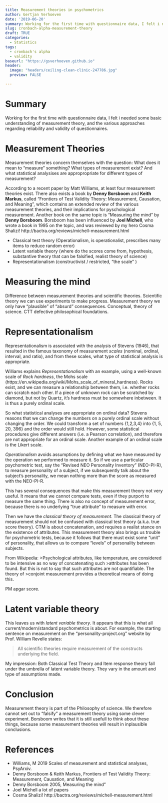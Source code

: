 ```yaml
---
title: Measurement theories in psychometrics
author: Gertjan Verhoeven
date: '2019-06-20'
summary: Working for the first time with questionnaire data, I felt i needed some basic understanding of measurement theory, and the various approaches regarding reliability and validity of questionnaires.
slug: cronbach-alpha-measurement-theory
draft: TRUE
categories:
  - Statistics
tags:
  - cronbach's alpha
  - validity
baseurl: "https://gsverhoeven.github.io"
header:
  image: "headers/ceiling-clean-clinic-247786.jpg"
  preview: FALSE

---
```




<!-- https://www.personality-project.org/r/book/Chapter7.pdf -->


# Summary

Working for the first time with questionnaire data, I felt i needed some basic understanding of measurement theory, and the various approaches regarding reliability and validity of questionnaires.


# Measurement Theories

Measurement theories concern themselves with the question: What does it mean to "measure" something? What types of measurement exist? And what statistical analysises are appropropriate for different types of measurement? 

According to a recent paper by Matt Williams, at least four measurement theories exist.
There also exists a book by **Denny Borsboom** and **Keith Markus**, called "Frontiers of Test Validity Theory: Measurement, Causation, and Meaning", which contains an extended review of the various measurement theories, and their implications for pyschological measurement. Another book on the same topic is "Measuring the mind" by **Denny Borsboom**. Borsboom has been influenced by **Joel Michell**, who wrote a book in 1995 on the topic, and was reviewed by my hero Cosma Shalizi! http://bactra.org/reviews/michell-measurement.html

* Classical test theory (Operationalism, is operationalist, prescribes many items to reduce random error)
* Latent variable theory (where do the scores come from, hypothesis, substantive theory that can be falsified, realist theory of science)
* Representationalism (constructivist / restricted, "the scale " )

# Measuring the mind

Difference between measurement theories and scientific theories.
Scientific theory we can use experiments to make progress.
Measurement theory we only have "plausible" of  "absurd" consequences.
Conceptual, theory of science.
CTT defective philosophical foundations.

# Representationalism

Representationalism is associated with the analysis of Stevens (1946), that resulted in the famous taxonomy of measurement *scales*  (nominal, ordinal, interval, and ratio), and from these scales, what type of statistical analysis is appropriate.

Williams explains *Representationalism* with an example, using a well-known scale of *Rock hardness*, the Mohs scale (https://en.wikipedia.org/wiki/Mohs_scale_of_mineral_hardness). 
Rocks exist, and we can measure a relationship between them, i.e. whether rocks can scratch each other.
If a piece of unknown rock can be scratched by diamond, but not by Quartz, it's hardness must be somewhere inbetween. It is thus a purely ordinal scale.

So what statistical analyses are appropriate on ordinal data? Stevens reasons that we can change the numbers on a purely ordinal scale without changing the order. We could transform a set of numbers {1,2,3,4} into {1, 5, 20, 396} and the order would still hold. However, some statistical procedures give different answers (i.e. a Pearson correlation), and therefore are not appropriate for an ordinal scale. Another example of an ordinal scale is the Likert scale.

*Operationalism* avoids assumptions by defining what we have measured by the operation we performed to measure it. So if we use a particular psychometric test, say the "Revised NEO Personality Inventory" (NEO-PI-R), to measure personality of a subject, if we subsequently talk about the subject's personality, we mean nothing more than the score as measured with the NEO-PI-R. 

This has several consequences that make this measurement theory not very useful. It means that we cannot compare tests, even if they purport to measure the same thing. There is also no concept of measurement error, because there is no underlying "true attribute" to measure with error.

Then we have the *classical theory of measurement*. The classical theory of measurement should not be confused with classical test theory (a.k.a. true score theory). CTM is about concatenation, and requires a realist stance on the existence of attributes. This measurement theory also brings us trouble for psychometric tests, because it follows that there must exist some "unit" of personality, that allows us to compare "levels" of personality between subjects. 

From Wikipedia:
>Psychological attributes, like temperature, are considered to be intensive as no way of concatenating such
>attributes has been found. But this is not to say that such attributes are not quantifiable. The theory of
>conjoint measurement provides a theoretical means of doing this. 

PM apgar score.

# Latent variable theory

This leaves us with *latent variable theory*. It appears that this is what all current/modern/standard psychometrics is about. For example, the starting sentence on measurement on the "personality-project.org" website by Prof. William Revelle states:

> All scientific theories require measurement of the constructs underlying the field. 

My impression: Both Classical Test Theory and Item response theory fall under the umbrella of latent variable theory. They vary in the amount and type of assumptions made.

# Conclusion

Measurement theory is part of the Philosophy of science.
We therefore cannot set out to "falsify" a measurement theory using some clever experiment.
Borsboom writes that it is still usefull to think about these things, because some measurement theories will result in inplausible conclusions.

# References

* Williams, M 2019 Scales of measurement and statistical analyses, PsyArxiv.
* Denny Borsboom & Keith Markus, Frontiers of Test Validity Theory: Measurement, Causation, and Meaning
* Denny Borsboom 2005, Measuring the mind"
* Joel Michell a lot of papers
* Cosma Shalizi! http://bactra.org/reviews/michell-measurement.html

